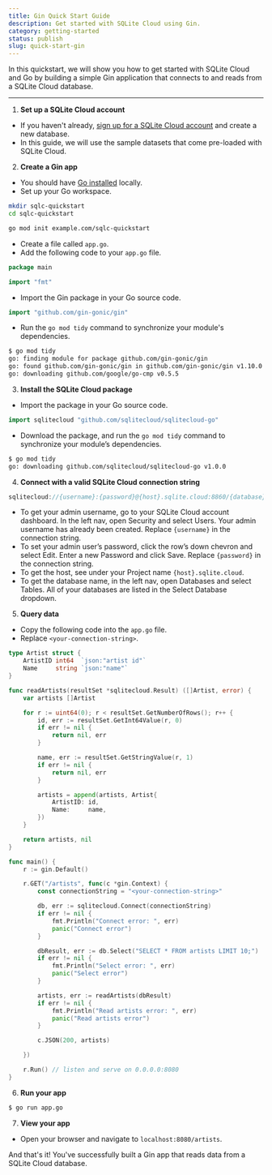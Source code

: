 ```yaml
---
title: Gin Quick Start Guide
description: Get started with SQLite Cloud using Gin.
category: getting-started
status: publish
slug: quick-start-gin
---
```


In this quickstart, we will show you how to get started with SQLite Cloud and Go by building a simple Gin application that connects to and reads from a SQLite Cloud database.

---

1. **Set up a SQLite Cloud account**
  - If you haven't already, [sign up for a SQLite Cloud account](https://dashboard.sqlitecloud.io/auth/sign-in) and create a new database.
  - In this guide, we will use the sample datasets that come pre-loaded with SQLite Cloud.

2. **Create a Gin app**
  - You should have [Go installed](https://go.dev/doc/install) locally.
  - Set up your Go workspace.
```bash
mkdir sqlc-quickstart
cd sqlc-quickstart

go mod init example.com/sqlc-quickstart
```
  - Create a file called `app.go`.
  - Add the following code to your `app.go` file.
```go
package main

import "fmt"
```
  - Import the Gin package in your Go source code.
```go
import "github.com/gin-gonic/gin"
```
  - Run the `go mod tidy` command to synchronize your module's dependencies.
```bash
$ go mod tidy
go: finding module for package github.com/gin-gonic/gin
go: found github.com/gin-gonic/gin in github.com/gin-gonic/gin v1.10.0
go: downloading github.com/google/go-cmp v0.5.5
```

3. **Install the SQLite Cloud package**
- Import the package in your Go source code.
```go
import sqlitecloud "github.com/sqlitecloud/sqlitecloud-go"
```
- Download the package, and run the `go mod tidy` command to synchronize your module’s dependencies.
```bash
$ go mod tidy 
go: downloading github.com/sqlitecloud/sqlitecloud-go v1.0.0
```

4. **Connect with a valid SQLite Cloud connection string**
```go 
sqlitecloud://{username}:{password}@{host}.sqlite.cloud:8860/{database}
```
- To get your admin username, go to your SQLite Cloud account dashboard. In the left nav, open Security and select Users. Your admin username has already been created. Replace `{username}` in the connection string.
- To set your admin user’s password, click the row’s down chevron and select Edit. Enter a new Password and click Save. Replace `{password}` in the connection string.
- To get the host, see under your Project name `{host}.sqlite.cloud`.
- To get the database name, in the left nav, open Databases and select Tables. All of your databases are listed in the Select Database dropdown.


5. **Query data**
  - Copy the following code into the `app.go` file. 
  - Replace `<your-connection-string>`.

```go
type Artist struct {
	ArtistID int64  `json:"artist id"`
	Name     string `json:"name"`
}

func readArtists(resultSet *sqlitecloud.Result) ([]Artist, error) {
	var artists []Artist

	for r := uint64(0); r < resultSet.GetNumberOfRows(); r++ {
		id, err := resultSet.GetInt64Value(r, 0)
		if err != nil {
			return nil, err
		}

		name, err := resultSet.GetStringValue(r, 1)
		if err != nil {
			return nil, err
		}

		artists = append(artists, Artist{
			ArtistID: id,
			Name:     name,
		})
	}

	return artists, nil
}

func main() {
	r := gin.Default()

	r.GET("/artists", func(c *gin.Context) {
		const connectionString = "<your-connection-string>"

		db, err := sqlitecloud.Connect(connectionString)
		if err != nil {
			fmt.Println("Connect error: ", err)
			panic("Connect error")
		}

		dbResult, err := db.Select("SELECT * FROM artists LIMIT 10;")
		if err != nil {
			fmt.Println("Select error: ", err)
			panic("Select error")
		}

		artists, err := readArtists(dbResult)
		if err != nil {
			fmt.Println("Read artists error: ", err)
			panic("Read artists error")
		}

		c.JSON(200, artists)

	})

	r.Run() // listen and serve on 0.0.0.0:8080
}

```

6. **Run your app**

```bash
$ go run app.go
```

7. **View your app**
  - Open your browser and navigate to `localhost:8080/artists`.

And that's it! You've successfully built a Gin app that reads data from a SQLite Cloud database.